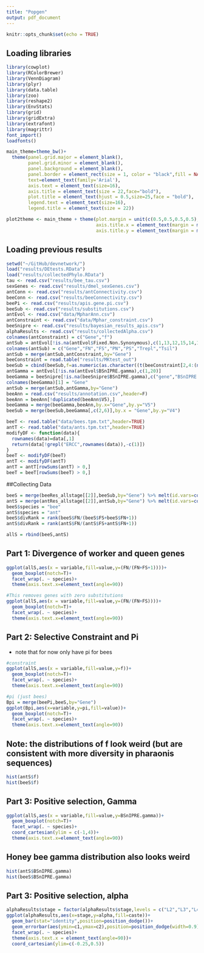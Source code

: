 ```yaml
---
title: "Popgen"
output: pdf_document
---
```


```r
knitr::opts_chunk$set(echo = TRUE)
```

## Loading libraries
```r

library(cowplot)
library(RColorBrewer)
library(VennDiagram)
library(plyr)
library(data.table)
library(zoo)
library(reshape2)
library(EnvStats)
library(grid)
library(gridExtra)
library(extrafont)
library(magrittr)
font_import()
loadfonts()

main_theme=theme_bw()+
  theme(panel.grid.major = element_blank(),
        panel.grid.minor = element_blank(),
        panel.background = element_blank(),
        panel.border = element_rect(size = 1, color = "black",fill = NA),
        text=element_text(family='Arial'),
        axis.text = element_text(size=16),
        axis.title = element_text(size = 22,face="bold"),
        plot.title = element_text(hjust = 0.5,size=25,face = "bold"),
        legend.text = element_text(size=16),
        legend.title = element_text(size = 22))

plot2theme <- main_theme + theme(plot.margin = unit(c(0.5,0.5,0.5,0.5),"cm"),
                                 axis.title.x = element_text(margin = margin(t=10,b=0,l=0,r=0)),
                                 axis.title.y = element_text(margin = margin(t=0,b=0,l=0,r=10)))
```

## Loading previous results
```r
setwd("~/GitHub/devnetwork/")
load("results/DEtests.RData")
load("results/collectedPhylo.RData")
tau <- read.csv("results/bee_tau.csv")
sexGenes <- read.csv("results/dmel_sexGenes.csv")
antConn <- read.csv("results/antConnectivity.csv")
beeConn <- read.csv("results/beeConnectivity.csv")
beePi <- read.csv("results/apis.gene.pi.csv")
beeSub <- read.csv("results/substitutions.csv")
antEvol <- read.csv("data/MpharAnn.csv")
antConstraint <- read.csv("data/Mphar_constraint.csv")
beeSnipre <- read.csv("results/bayesian_results_apis.csv")
alphaResults <- read.csv("results/collectedAlpha.csv")
colnames(antConstraint) = c("Gene","f")
antSub = antEvol[!is.na(antEvol$Fixed.Non.Synonymous),c(1,13,12,15,14,17,16)]
colnames(antSub) = c("Gene","FN","FS","PN","PS","Trepl","Tsil")
antSub = merge(antSub,antConstraint,by="Gene")
beeConstraint = read.table("results/MKtest_out")
beeSub = cbind(beeSub,f=as.numeric(as.character((t(beeConstraint[2,4:(ncol(beeConstraint) - 1)])))))
antGamma = antEvol[!is.na(antEvol$BSnIPRE.gamma),c(1,20)]
beeGamma = beeSnipre[!is.na(beeSnipre$BSnIPRE.gamma),c("gene","BSnIPRE.gamma")]
colnames(beeGamma)[1] = "Gene"
antSub = merge(antSub,antGamma,by="Gene")
beeAnn = read.csv("results/annotation.csv",header=F) 
beeAnn = beeAnn[!duplicated(beeAnn$V5),]
beeGamma = merge(beeGamma,beeAnn,by.x="Gene",by.y="V5")
beeSub = merge(beeSub,beeGamma[,c(2,6)],by.x = "Gene",by.y="V4")

beeT <- read.table("data/bees.tpm.txt",header=TRUE)
antT <- read.table("data/ants.tpm.txt",header=TRUE)
modifyDF <- function(data){
  rownames(data)=data[,1]
  return(data[!grepl("ERCC",rownames(data)),-c(1)])
}
beeT <- modifyDF(beeT)
antT <- modifyDF(antT)
antT = antT[rowSums(antT) > 0,]
beeT = beeT[rowSums(beeT) > 0,]
```

##Collecting Data
```r
beeS = merge(beeRes_allstage[[2]],beeSub,by="Gene") %>% melt(id.vars=colnames(beeSub))
antS = merge(antRes_allstage[[2]],antSub,by="Gene") %>% melt(id.vars=colnames(antSub))
beeS$species = "bee"
antS$species = "ant"
beeS$divRank = rank(beeS$FN/(beeS$FS+beeS$FN+1))
antS$divRank = rank(antS$FN/(antS$FS+antS$FN+1))

allS = rbind(beeS,antS)
```

## Part 1: Divergence of worker and queen genes

```r
ggplot(allS,aes(x = variable,fill=value,y=(FN/(FN+FS+1))))+
  geom_boxplot(notch=T)+
  facet_wrap(. ~ species)+
  theme(axis.text.x=element_text(angle=90))

#This removes genes with zero substitutions
ggplot(allS,aes(x = variable,fill=value,y=(FN/(FN+FS))))+
  geom_boxplot(notch=T)+
  facet_wrap(. ~ species)+
  theme(axis.text.x=element_text(angle=90))
```

## Part 2: Selective Constraint and Pi
 - note that for now only have pi for bees
```r
#constraint
ggplot(allS,aes(x = variable,fill=value,y=f))+
  geom_boxplot(notch=T)+
  facet_wrap(. ~ species)+
  theme(axis.text.x=element_text(angle=90))

#pi (just bees)
Bpi = merge(beePi,beeS,by="Gene")
ggplot(Bpi,aes(x=variable,y=pi,fill=value))+
  geom_boxplot(notch=T)+
  facet_wrap(. ~ species)+
  theme(axis.text.x=element_text(angle=90))
```

## Note: the distributions of f look weird (but are consistent with more diversity in pharaonis sequences)
```r
hist(antS$f)
hist(beeS$f)
```

## Part 3: Positive selection, Gamma
```r
ggplot(allS,aes(x = variable,fill=value,y=BSnIPRE.gamma))+
  geom_boxplot(notch=T)+
  facet_wrap(. ~ species)+
  coord_cartesian(ylim = c(-1,4))+
  theme(axis.text.x=element_text(angle=90))
```

## Honey bee gamma distribution also looks weird
```r
hist(antS$BSnIPRE.gamma)
hist(beeS$BSnIPRE.gamma)
```

## Part 3: Positive selection, alpha
```r
alphaResults$stage = factor(alphaResults$stage,levels = c("L2","L3","L4","L5","pupa","head","thorax","abdomen"))
ggplot(alphaResults,aes(x=stage,y=alpha,fill=caste))+
  geom_bar(stat="identity",position=position_dodge())+
  geom_errorbar(aes(ymin=c1,ymax=c2),position=position_dodge(width=0.9))+
  facet_wrap(. ~ species)+
  theme(axis.text.x = element_text(angle=90))+
  coord_cartesian(ylim=c(-0.25,0.5))
```

